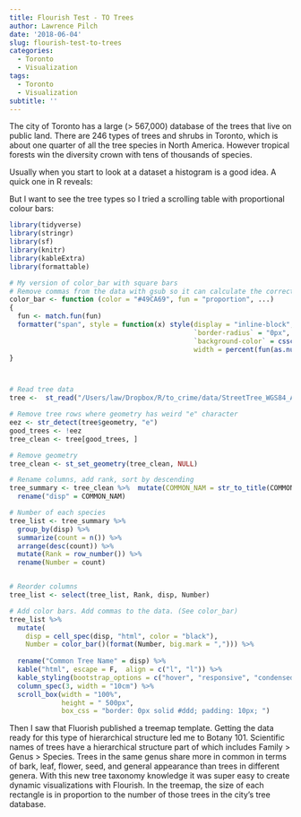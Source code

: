 ```yaml
---
title: Flourish Test - TO Trees
author: Lawrence Pilch
date: '2018-06-04'
slug: flourish-test-to-trees
categories:
  - Toronto
  - Visualization
tags:
  - Toronto
  - Visualization
subtitle: ''
---
```

The city of Toronto has a large (> 567,000) database of the trees that live on public land. There are 246 types of trees and shrubs in Toronto, which is about one quarter of all the tree species in North America. However tropical forests win the diversity crown with tens of thousands of species.

Usually when you start to look at a dataset a histogram is a good idea. A quick one in R reveals:

But I want to see the tree types so I tried a scrolling table with proportional colour bars:

```r
library(tidyverse)
library(stringr)
library(sf)
library(knitr)
library(kableExtra)
library(formattable)

# My version of color_bar with square bars
# Remove commas from the data with gsub so it can calculate the correct width
color_bar <- function (color = "#49CA69", fun = "proportion", ...) 
{
  fun <- match.fun(fun)
  formatter("span", style = function(x) style(display = "inline-block", 
                                              `border-radius` = "0px", `padding-right` = "0px", 
                                              `background-color` = csscolor(color), 
                                              width = percent(fun(as.numeric(gsub(",", "", x)), ...))))
}



# Read tree data
tree <-  st_read("/Users/law/Dropbox/R/to_crime/data/StreetTree_WGS84_April_2016/TMMS_Open_Data_WGS84.shp", quiet = TRUE)

# Remove tree rows where geometry has weird "e" character
eez <- str_detect(tree$geometry, "e")
good_trees <- !eez
tree_clean <- tree[good_trees, ]

# Remove geometry
tree_clean <- st_set_geometry(tree_clean, NULL)

# Rename columns, add rank, sort by descending 
tree_summary <- tree_clean %>%  mutate(COMMON_NAM = str_to_title(COMMON_NAM)) %>% 
  rename("disp" = COMMON_NAM)

# Number of each species
tree_list <- tree_summary %>% 
  group_by(disp) %>% 
  summarize(count = n()) %>% 
  arrange(desc(count)) %>% 
  mutate(Rank = row_number()) %>% 
  rename(Number = count)


# Reorder columns
tree_list <- select(tree_list, Rank, disp, Number)

# Add color bars. Add commas to the data. (See color_bar)
tree_list %>% 
  mutate(
    disp = cell_spec(disp, "html", color = "black"),
    Number = color_bar()(format(Number, big.mark = ","))) %>% 
  
  rename("Common Tree Name" = disp) %>%
  kable("html", escape = F,  align = c("l", "l")) %>%
  kable_styling(bootstrap_options = c("hover", "responsive", "condensed"), full_width = F, position = "float_left")  %>%
  column_spec(3, width = "10cm") %>% 
  scroll_box(width = "100%", 
             height = " 500px",
             box_css = "border: 0px solid #ddd; padding: 10px; ") 

```

Then I saw that Fluorish published a treemap template. Getting the data ready for this type of hierarchical structure led me to Botany 101. Scientific names of trees have a hierarchical structure part of which includes Family > Genus > Species. Trees in the same genus share more in common in terms of bark, leaf, flower, seed, and general appearance than trees in different genera. With this new tree taxonomy knowledge it was super easy to create dynamic visualizations with Flourish.  In the treemap, the size of each rectangle is in proportion to the number of those trees in the city's tree database.

<div class="flourish-embed" data-src="visualisation/56816"></div><script src="https://public.flourish.studio/resources/embed.js"></script>